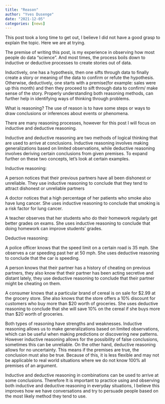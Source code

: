 ```yaml
---
title: "Reason"
author: "Yves Dusenge"
date: "2021-12-05"
categories: [news]
---
```



This post took a long time to get out, I believe I did not have a good grasp to explain the topic. Here we are at trying.

The premise of writing this post, is my experience in observing how most people do data “science”. And most times, the process boils down to inductive or deductive processes to create stories out of data.

Inductively, one has a hypothesis, then one sifts through data to finally create a story or meaning of the data to confirm or refute the hypothesis. Otherwise, deductively, one starts with a premise(for example: sales were up this month) and then they proceed to sift through data to confirm/ make sense of the story. Properly understanding both reasoning methods, can further help in identifying ways of thinking through problems.

What is reasoning? The use of reason is to have some steps or ways to draw conclusions or inferences about events or phenomena.

There are many reasoning processes, however for this post I will focus on inductive and deductive reasoning.

Inductive and deductive reasoning are two methods of logical thinking that are used to arrive at conclusions. Inductive reasoning involves making generalizations based on limited observations, while deductive reasoning involves deriving certain conclusions from given premises. To expand further on these two concepts, let’s look at certain examples.

Inductive reasoning:

A person notices that their previous partners have all been dishonest or unreliable. They use inductive reasoning to conclude that they tend to attract dishonest or unreliable partners

A doctor notices that a high percentage of her patients who smoke also have lung cancer. She uses inductive reasoning to conclude that smoking is a risk factor for lung cancer.

A teacher observes that her students who do their homework regularly get better grades on exams. She uses inductive reasoning to conclude that doing homework can improve students’ grades.

Deductive reasoning:

A police officer knows that the speed limit on a certain road is 35 mph. She observes a car speeding past her at 50 mph. She uses deductive reasoning to conclude that the car is speeding.

A person knows that their partner has a history of cheating on previous partners, they also know that their partner has been acting secretive and distant lately, they use deductive reasoning to conclude that their partner might be cheating on them.

A consumer knows that a particular brand of cereal is on sale for $2.99 at the grocery store. She also knows that the store offers a 10% discount for customers who buy more than $20 worth of groceries. She uses deductive reasoning to conclude that she will save 10% on the cereal if she buys more than $20 worth of groceries.

Both types of reasoning have strengths and weaknesses. Inductive reasoning allows us to make generalizations based on limited observations, which can be useful when making predictions or discovering new patterns. However inductive reasoning allows for the possibility of false conclusions, sometimes this can be unreliable. On the other hand, deductive reasoning allows for no uncertainty. This means if the premises are true, the conclusion must also be true. Because of this, it is less flexible and may not be applicable to real world situations where we do not know 100% all premises of an argument.

Inductive and deductive reasoning in combinations can be used to arrive at some conclusions. Therefore It is important to practice using and observing both inductive and deductive reasoning in everyday situations, I believe this improves how we have conversations and try to persuade people based on the most likely method they tend to use.